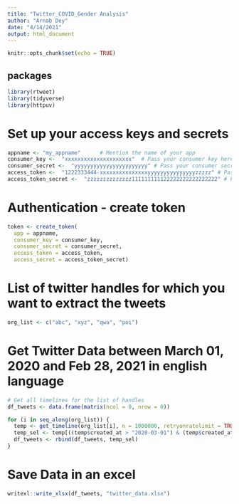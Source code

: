 ---
title: "Twitter_COVID_Gender Analysis"
author: "Arnab Dey"
date: "4/14/2021"
output: html_document
---

```{r setup, include=FALSE}
knitr::opts_chunk$set(echo = TRUE)
```

## packages
```{r load-packages, message=FALSE}
library(rtweet)
library(tidyverse)
library(httpuv)
```

# Set up your access keys and secrets
```{r}
appname <- "my_appname"      # Mention the name of your app
consumer_key <-  "xxxxxxxxxxxxxxxxxxxxx"  # Pass your consumer key here
consumer_secret <-  "yyyyyyyyyyyyyyyyyyyyyyy" # Pass your consumer secret here
access_token <-  "1222333444-xxxxxxxxxxxxxxxyyyyyyyyyyyyyyyzzzzz" # Pass your access token goes here
access_token_secret <-  "zzzzzzzzzzzzzz111111111122222222222222222" # Pass your access token secret here 
```

# Authentication - create token
```{r}
token <- create_token(
  app = appname,
  consumer_key = consumer_key,
  consumer_secret = consumer_secret,
  access_token = access_token,
  access_secret = access_token_secret)
```

# List of twitter handles for which you want to extract the tweets

```{r}
org_list <- c("abc", "xyz", "qwa", "poi")
```

# Get Twitter Data between March 01, 2020 and Feb 28, 2021 in english language
```{r timelines}

# Get all timelines for the list of handles
df_tweets <- data.frame(matrix(ncol = 0, nrow = 0))

for (i in seq_along(org_list)) {
  temp <- get_timeline(org_list[i], n = 1000000, retryonratelimit = TRUE)
  temp_sel <- temp[((temp$created_at > "2020-03-01") & (temp$created_at < "2021-02-28") & (temp$lang == "en")),]
  df_tweets <- rbind(df_tweets, temp_sel)
} 
```

# Save Data in an excel

```{r}
writexl::write_xlsx(df_tweets, "twitter_data.xlsx")
```

